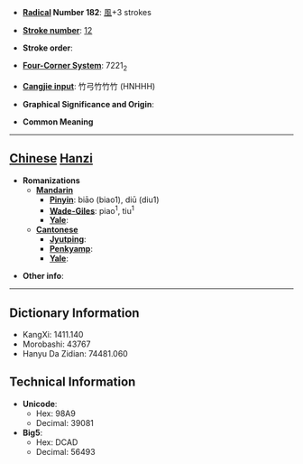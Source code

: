 * '''[[Wiktionary:Chinese radical index| Radical]] Number 182''': [[Wiktionary:Chinese radical index 風|風]]+3 strokes

* '''[[Wiktionary:Chinese total strokes index|Stroke number]]''': [[Wiktionary:Chinese total strokes index 12|12]]

* '''Stroke order''': 

* '''[[Wiktionary:Chinese four corner index|Four-Corner System]]''': 7221<sub>2</sub>

* '''[[Wiktionary:Chinese Cangjie index|Cangjie input]]''': 竹弓竹竹竹 (HNHHH)

* '''Graphical Significance and Origin''': 

* '''Common Meaning'''

----

== [[Chinese]] [[Hanzi]] ==

* '''Romanizations'''
** '''[[Mandarin]]'''
*** '''[[Pinyin]]''': biāo (biao1), diū (diu1)
*** '''[[Wade-Giles]]''': piao<sup>1</sup>, tiu<sup>1</sup>
*** '''[[Yale]]''': 
** '''[[Cantonese]]'''
*** '''[[Jyutping]]''':
*** '''[[Penkyamp]]''': 
*** '''[[Yale]]''': 

* '''Other info''': 

----

== Dictionary Information ==

* KangXi: 1411.140
* Morobashi: 43767
* Hanyu Da Zidian: 74481.060

== Technical Information ==

* '''Unicode''':
** Hex: 98A9
** Decimal: 39081
* '''Big5''':
** Hex: DCAD
** Decimal: 56493